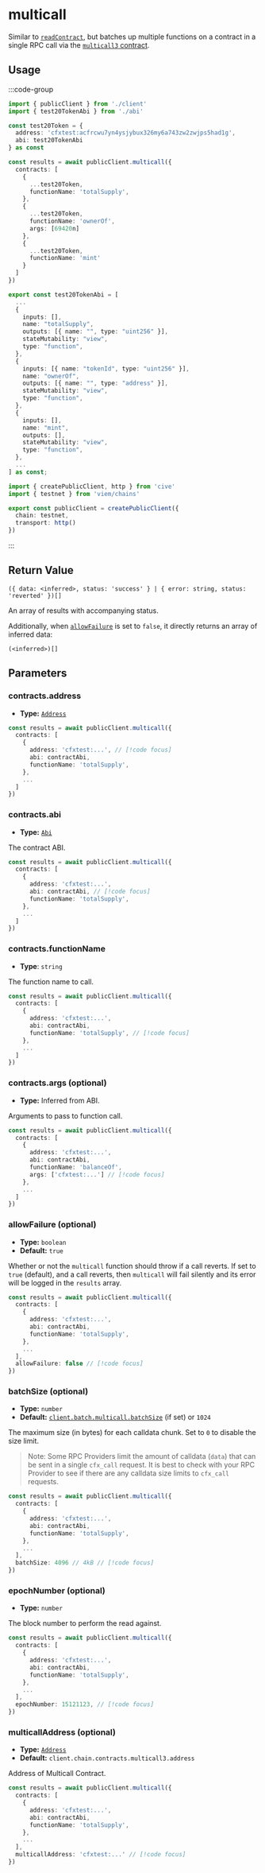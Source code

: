 # multicall

Similar to [`readContract`](/docs/contract/readContract), but batches up multiple functions on a contract in a single RPC call via the [`multicall3` contract](https://github.com/mds1/multicall). 

## Usage

:::code-group

```ts [example.ts]
import { publicClient } from './client'
import { test20TokenAbi } from './abi'

const test20Token = {
  address: 'cfxtest:acfrcwu7yn4ysjybux326my6a743zw2zwjps5had1g',
  abi: test20TokenAbi
} as const

const results = await publicClient.multicall({
  contracts: [
    {
      ...test20Token,
      functionName: 'totalSupply',
    },
    {
      ...test20Token,
      functionName: 'ownerOf',
      args: [69420n]
    },
    {
      ...test20Token,
      functionName: 'mint'
    }
  ]
})

```

```ts [abi.ts]
export const test20TokenAbi = [
  ...
  {
    inputs: [],
    name: "totalSupply",
    outputs: [{ name: "", type: "uint256" }],
    stateMutability: "view",
    type: "function",
  },
  {
    inputs: [{ name: "tokenId", type: "uint256" }],
    name: "ownerOf",
    outputs: [{ name: "", type: "address" }],
    stateMutability: "view",
    type: "function",
  },
  {
    inputs: [],
    name: "mint",
    outputs: [],
    stateMutability: "view",
    type: "function",
  },
  ...
] as const;
```

```ts [client.ts]
import { createPublicClient, http } from 'cive'
import { testnet } from 'viem/chains'

export const publicClient = createPublicClient({
  chain: testnet,
  transport: http()
})
```

:::

## Return Value

`({ data: <inferred>, status: 'success' } | { error: string, status: 'reverted' })[]`

An array of results with accompanying status.

Additionally, when [`allowFailure`](#allowfailure-optional) is set to `false`, it directly returns an array of inferred data:

`(<inferred>)[]`


## Parameters

### contracts.address

- **Type:** [`Address`](#TODO)


```ts
const results = await publicClient.multicall({
  contracts: [
    {
      address: 'cfxtest:...', // [!code focus]
      abi: contractAbi,
      functionName: 'totalSupply',
    },
    ...
  ]
})
```

### contracts.abi

- **Type:** [`Abi`](#TODO)

The contract ABI.

```ts
const results = await publicClient.multicall({
  contracts: [
    {
      address: 'cfxtest:...',
      abi: contractAbi, // [!code focus]
      functionName: 'totalSupply',
    },
    ...
  ]
})
```


### contracts.functionName

- **Type**: `string`

The function name to call.

```ts
const results = await publicClient.multicall({
  contracts: [
    {
      address: 'cfxtest:...',
      abi: contractAbi,
      functionName: 'totalSupply', // [!code focus]
    },
    ...
  ]
})
```


### contracts.args (optional)

- **Type:** Inferred from ABI.

Arguments to pass to function call.

```ts
const results = await publicClient.multicall({
  contracts: [
    {
      address: 'cfxtest:...',
      abi: contractAbi,
      functionName: 'balanceOf',
      args: ['cfxtest:...'] // [!code focus]
    },
    ...
  ]
})
```

### allowFailure (optional)

- **Type:** `boolean`
- **Default:** `true`

Whether or not the `multicall` function should throw if a call reverts. If set to `true` (default), and a call reverts, then `multicall` will fail silently and its error will be logged in the `results` array.

```ts
const results = await publicClient.multicall({
  contracts: [
    {
      address: 'cfxtest:...',
      abi: contractAbi,
      functionName: 'totalSupply',
    },
    ...
  ],
  allowFailure: false // [!code focus]
})
```

### batchSize (optional)

- **Type:** `number`
- **Default:** [`client.batch.multicall.batchSize`](/docs/clients/public#batch-multicall-batchsize-optional) (if set) or `1024`

The maximum size (in bytes) for each calldata chunk. Set to `0` to disable the size limit.

> Note: Some RPC Providers limit the amount of calldata (`data`) that can be sent in a single `cfx_call` request. It is best to check with your RPC Provider to see if there are any calldata size limits to `cfx_call` requests.

```ts
const results = await publicClient.multicall({
  contracts: [
    {
      address: 'cfxtest:...',
      abi: contractAbi,
      functionName: 'totalSupply',
    },
    ...
  ],
  batchSize: 4096 // 4kB // [!code focus]
})
```

### epochNumber (optional)

- **Type:** `number`

The block number to perform the read against.

```ts
const results = await publicClient.multicall({
  contracts: [
    {
      address: 'cfxtest:...',
      abi: contractAbi,
      functionName: 'totalSupply',
    },
    ...
  ],
  epochNumber: 15121123, // [!code focus]
})
```

### multicallAddress (optional)

- **Type:** [`Address`](#TODO)
- **Default:** `client.chain.contracts.multicall3.address`

Address of Multicall Contract.

```ts
const results = await publicClient.multicall({
  contracts: [
    {
      address: 'cfxtest:...',
      abi: contractAbi,
      functionName: 'totalSupply',
    },
    ...
  ],
  multicallAddress: 'cfxtest:...' // [!code focus]
})
```